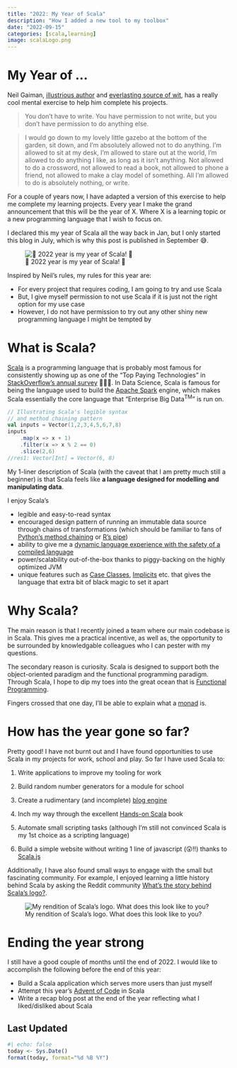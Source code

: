 ```yaml
---
title: "2022: My Year of Scala"
description: "How I added a new tool to my toolbox"
date: "2022-09-15"
categories: [scala,learning]
image: scalaLogo.png
---
```

# My Year of ...
Neil Gaiman, [illustrious author](https://en.wikipedia.org/wiki/Neil_Gaiman_bibliography) and [everlasting source of wit](https://www.buzzfeed.com/amphtml/jarrylee/neil-gaiman-wins-twitter), has a really cool mental exercise to help him complete his projects.

> You don’t have to write. You have permission to not write, but you don’t have permission to do anything else.

> I would go down to my lovely little gazebo at the bottom of the garden, sit down, and I’m absolutely allowed not to do anything. I’m allowed to sit at my desk, I’m allowed to stare out at the world, I’m allowed to do anything I like, as long as it isn’t anything. Not allowed to do a crossword, not allowed to read a book, not allowed to phone a friend, not allowed to make a clay model of something. All I’m allowed to do is absolutely nothing, or write.

For a couple of years now, I have adapted a version of this exercise to help me complete my learning projects. Every year I make the grand announcement that this will be the year of X. Where X is a learning topic or a new programming language that I wish to focus on. 

:::{.column-margin}
I declared this my year of Scala all the way back in Jan, but I only started this blog in July, which is why this post is published in September 😅.
:::

![🎉 2022 year is my year of Scala! 🎉](https://media.giphy.com/media/YkKPc5T8mFSdqg8yTa/giphy.gif){fig-align="center"}

Inspired by Neil's rules, my rules for this year are:

- For every project that requires coding, I am going to try and use Scala
- But, I give myself permission to not use Scala if it is just not the right option for my use case
- However, I do not have permission to try out any other shiny new programming language I might be tempted by

# What is Scala?
[Scala](https://www.scala-lang.org/) is a programming language that is probably most famous for consistently showing up as one of the "Top Paying Technologies" in [StackOverflow's annual survey](https://insights.stackoverflow.com/survey) 🤑🤑🤑. In Data Science, Scala is famous for being the language used to build the [Apache Spark](https://spark.apache.org/) engine, which makes Scala essentially the core language that "Enterprise Big Data<sup>TM</sup>" is run on.

```scala
// Illustrating Scala's legible syntax
// and method chaining pattern
val inputs = Vector(1,2,3,4,5,6,7,8)
inputs
    .map(x => x + 1)
    .filter(x => x % 2 == 0)
    .slice(2,6)
//res1: Vector[Int] = Vector(6, 8)
```
My 1-liner description of Scala (with the caveat that I am pretty much still a beginner) is that Scala feels like **a language designed for modelling and manipulating data**. 

I enjoy Scala's

- legible and easy-to-read syntax
- encouraged design pattern of running an immutable data source through chains of transformations (which should be familiar to fans of [Python's method chaining](https://tomaugspurger.github.io/method-chaining.html) or [R's pipe](https://style.tidyverse.org/pipes.html))
- ability to give me a [dynamic language experience with the safety of a compiled language](https://www.lihaoyi.com/post/FromFirstPrinciplesWhyScala.html)
- power/scalability out-of-the-box thanks to piggy-backing on the highly optimized JVM
- unique features such as [Case Classes](https://docs.scala-lang.org/tour/case-classes.html), [Implicits](https://docs.scala-lang.org/overviews/core/implicit-classes.html) etc. that gives the language that extra bit of black magic to set it apart

# Why Scala?

The main reason is that I recently joined a team where our main codebase is in Scala. This gives me a practical incentive, as well as, the opportunity to be surrounded by knowledgable colleagues who I can pester with my questions. 

The secondary reason is curiosity. Scala is designed to support both the object-oriented paradigm and the functional programming paradigm. Through Scala, I hope to dip my toes into the great ocean that is [Functional Programming](https://en.wikipedia.org/wiki/Functional_programming). 

:::{.column-margin}
Fingers crossed that one day, I'll be able to explain what a [monad](https://www.youtube.com/watch?v=CMm98RkCgPg) is.
:::

# How has the year gone so far?

Pretty good! I have not burnt out and I have found opportunities to use Scala in my projects for work, school and play. So far I have used Scala to:

1. Write applications to improve my tooling for work

2. Build random number generators for a module for school

3. Create a rudimentary (and incomplete) [blog engine](https://github.com/ddanieltan/scalaBlog)

4. Inch my way through the excellent [Hands-on Scala](https://www.handsonscala.com/) book

5. Automate small scripting tasks (although I'm still not convinced Scala is my 1st choice as a scripting language)

6. Build a simple website without writing 1 line of javascript (😲!!) thanks to [Scala.js](https://www.scala-js.org/)

Additionally, I have also found small ways to engage with the small but fascinating community. For example, I enjoyed learning a little history behind Scala by asking the Reddit community [What's the story behind Scala's logo?](https://www.reddit.com/r/scala/comments/smq3t2/whats_the_story_behind_scalas_logo/).

![My rendition of Scala's logo. What does this look like to you?](scalaLogo.png)

# Ending the year strong

I still have a good couple of months until the end of 2022. I would like to accomplish the following before the end of this year:

- Build a Scala application which serves more users than just myself
- Attempt this year's [Advent of Code](https://adventofcode.com/) in Scala
- Write a recap blog post at the end of the year reflecting what I liked/disliked about Scala

## Last Updated {.appendix}
```r
#| echo: false
today <- Sys.Date()
format(today, format="%d %B %Y")
```